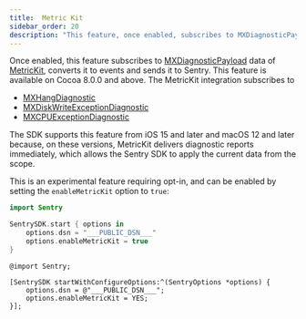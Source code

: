```yaml
---
title:  Metric Kit
sidebar_order: 20
description: "This feature, once enabled, subscribes to MXDiagnosticPayload data of MetricKit and it to Sentry."
---
```


<Include name="alpha-note.mdx" />

Once enabled, this feature subscribes to [MXDiagnosticPayload](https://developer.apple.com/documentation/metrickit/mxdiagnosticpayload) data of [MetricKit](https://developer.apple.com/documentation/metrickit), converts it to events and sends it to Sentry. This feature is available on Cocoa 8.0.0 and above. The MetricKit integration subscribes to

* [MXHangDiagnostic](https://developer.apple.com/documentation/metrickit/mxhangdiagnostic)
* [MXDiskWriteExceptionDiagnostic](https://developer.apple.com/documentation/metrickit/mxdiskwriteexceptiondiagnostic)
* [MXCPUExceptionDiagnostic](https://developer.apple.com/documentation/metrickit/mxcpuexceptiondiagnostic)

The SDK supports this feature from iOS 15 and later and macOS 12 and later because, on these versions, MetricKit delivers diagnostic reports immediately, which allows the Sentry SDK to apply the current data from the scope.

This is an experimental feature requiring opt-in, and can be enabled by setting the `enableMetricKit` option to `true`:

```swift {tabTitle:Swift}
import Sentry

SentrySDK.start { options in
    options.dsn = "___PUBLIC_DSN___"
    options.enableMetricKit = true
}
```

```objc {tabTitle:Objective-C}
@import Sentry;

[SentrySDK startWithConfigureOptions:^(SentryOptions *options) {
    options.dsn = @"___PUBLIC_DSN___";
    options.enableMetricKit = YES;
}];
```
